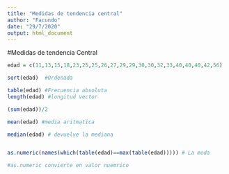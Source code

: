 ```yaml
---
title: "Medidas de tendencia central"
author: "Facundo"
date: "29/7/2020"
output: html_document
---
```


#Medidas de tendencia Central

```r
edad = c(11,13,15,18,23,25,25,26,27,29,29,30,30,32,33,40,40,40,42,56)

sort(edad)  #Ordenada

table(edad) #Frecuencia absoluta
length(edad) #longitud vector

(sum(edad))/2

mean(edad) #media aritmatica

median(edad) # devuelve la mediana


as.numeric(names(which(table(edad)==max(table(edad))))) # La moda

#as.numeric convierte en valor nuemrico
```

